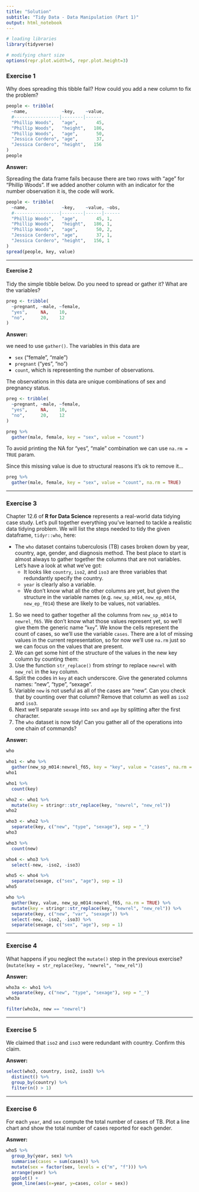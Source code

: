 ```yaml
---
title: "Solution"
subtitle: "Tidy Data - Data Manipulation (Part 1)"
output: html_notebook
---
```


```r
# loading libraries
library(tidyverse)

# modifying chart size
options(repr.plot.width=5, repr.plot.height=3)
```

### Exercise 1
Why does spreading this tibble fail? How could you add a new column to fix the problem?

```r
people <- tribble(
  ~name,             ~key,    ~value,
  #-----------------|--------|------
  "Phillip Woods",   "age",       45,
  "Phillip Woods",   "height",   186,
  "Phillip Woods",   "age",       50,
  "Jessica Cordero", "age",       37,
  "Jessica Cordero", "height",   156
)
people
```

**Answer:**

Spreading the data frame fails because there are two rows with "age" for "Phillip Woods". If we added another column with an indicator for the number observation it is, the code will work.

```r
people <- tribble(
  ~name,             ~key,    ~value, ~obs,
  #-----------------|--------|------|------
  "Phillip Woods",   "age",       45, 1,
  "Phillip Woods",   "height",   186, 1,
  "Phillip Woods",   "age",       50, 2,
  "Jessica Cordero", "age",       37, 1,
  "Jessica Cordero", "height",   156, 1
)
spread(people, key, value)
```

---

#### Exercise 2
Tidy the simple tibble below. Do you need to spread or gather it? What are the variables?

```r
preg <- tribble(
  ~pregnant, ~male, ~female,
  "yes",     NA,    10,
  "no",      20,    12
)
```

**Answer:**

we need to use `gather()`. The variables in this data are

* `sex` ("female", "male")
* `pregnant` ("yes", "no")
* `count`, which is representing the number of observations.

The observations in this data are unique combinations of sex and pregnancy status.

```r
preg <- tribble(
  ~pregnant, ~male, ~female,
  "yes",     NA,    10,
  "no",      20,    12
)

preg %>%
  gather(male, female, key = "sex", value = "count")
```

To avoid printing the NA for "yes", "male" combination we can use `na.rm = TRUE` param.

Since this missing value is due to structural reasons it's ok to remove it...

```r
preg %>%
  gather(male, female, key = "sex", value = "count", na.rm = TRUE)
```

---

### Exercise 3
Chapter 12.6 of **R for Data Science** represents a real-world data tidying case study. Let’s pull together everything you’ve learned to tackle a realistic data tidying problem. We will list the steps needed to tidy the given dataframe, `tidyr::who`, here:

* The `who` dataset contains tuberculosis (TB) cases broken down by year, country, age, gender, and diagnosis method. The best place to start is almost always to gather together the columns that are not variables. Let’s have a look at what we’ve got:
  * It looks like `country`, `iso2`, and `iso3` are three variables that redundantly specify the country.
  * `year` is clearly also a variable.
  * We don’t know what all the other columns are yet, but given the structure in the variable names (e.g. `new_sp_m014`, `new_ep_m014`, `new_ep_f014`) these are likely to be values, not variables.
  
1. So we need to gather together all the columns from `new_sp_m014` to `newrel_f65`. We don’t know what those values represent yet, so we’ll give them the generic name "`key`". We know the cells represent the count of cases, so we’ll use the variable `cases`. There are a lot of missing values in the current representation, so for now we’ll use `na.rm` just so we can focus on the values that are present.
2. We can get some hint of the structure of the values in the new key column by counting them:
3. Use the function `str_replace()` from stringr to replace `newrel` with `new_rel` in the `key` column.
4. Split the codes in `key` at each underscore. Give the generated columns names: "new", "type", "sexage".
5. Variable `new` is not useful as all of the cases are "new". Can you check that by counting over that column? Remove that column as well as `iso2` and `iso3`.
6. Next we’ll separate `sexage` into `sex` and `age` by splitting after the first character.
7. The `who` dataset is now tidy! Can you gather all of the operations into one chain of commands?

**Answer:**

```r
who
```

```r
who1 <- who %>% 
  gather(new_sp_m014:newrel_f65, key = "key", value = "cases", na.rm = TRUE)
who1
```

```r
who1 %>% 
  count(key)
```

```r
who2 <- who1 %>% 
  mutate(key = stringr::str_replace(key, "newrel", "new_rel"))
who2
```

```r
who3 <- who2 %>% 
  separate(key, c("new", "type", "sexage"), sep = "_")
who3
```

```r
who3 %>% 
  count(new)

who4 <- who3 %>% 
  select(-new, -iso2, -iso3)
```

```r
who5 <- who4 %>% 
  separate(sexage, c("sex", "age"), sep = 1)
who5
```

```r
who %>%
  gather(key, value, new_sp_m014:newrel_f65, na.rm = TRUE) %>% 
  mutate(key = stringr::str_replace(key, "newrel", "new_rel")) %>%
  separate(key, c("new", "var", "sexage")) %>% 
  select(-new, -iso2, -iso3) %>% 
  separate(sexage, c("sex", "age"), sep = 1)
```

---

### Exercise 4
What happens if you neglect the `mutate()` step in the previous exercise? (`mutate(key = str_replace(key, "newrel", "new_rel")`)

**Answer:**

```r
who3a <- who1 %>%
  separate(key, c("new", "type", "sexage"), sep = "_")
who3a
```

```r
filter(who3a, new == "newrel")
```

---

### Exercise 5
We claimed that `iso2` and `iso3` were redundant with country. Confirm this claim.

**Answer:**

```r
select(who3, country, iso2, iso3) %>%
  distinct() %>%
  group_by(country) %>%
  filter(n() > 1)
```

---

### Exercise 6
For each `year`, and `sex` compute the total number of cases of TB. Plot a line chart and show the total number of cases reported for each gender. 

**Asnwer:**

```r
who5 %>%
  group_by(year, sex) %>%
  summarise(cases = sum(cases)) %>% 
  mutate(sex = factor(sex, levels = c("m", "f"))) %>% 
  arrange(year) %>% 
  ggplot() +
  geom_line(aes(x=year, y=cases, color = sex))
```

